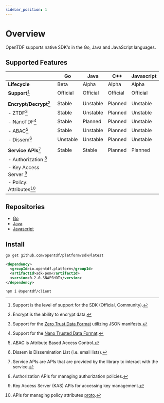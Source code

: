 ```yaml
---
sidebar_position: 1
---
```


# Overview

OpenTDF supports native SDK's in the Go, Java and JavaScript languages. 

## Supported Features

|                            | Go       | Java     | C++      | Javascript |
| :------------------------- | -------- | -------- | -------- | ---------- |
| **Lifecycle**              | Beta     | Alpha    | Alpha    | Alpha      |
| **Support**[^101]          | Official | Official | Official | Official   |
|                            |          |          |          |            |
| **Encrypt/Decrypt**[^103]  | Stable   | Unstable | Planned  | Unstable   |
| - ZTDF[^110]               | Stable   | Unstable | Planned  | Unstable   |
| - NanoTDF[^111]            | Stable   | Planned  | Planned  | Unstable   |
| - ABAC[^112]               | Stable   | Unstable | Planned  | Unstable   |
| - Dissem[^113]             | Unstable | Unstable | Planned  | Unstable   |
|                            |          |          |          |            |
| **Service APIs**[^105]     | Stable   | Stable   | Planned  | Planned    |
| - Authorization [^120]     |          |          |          |            |
| - Key Access Server [^121] |          |          |          |            |
| - Policy: Attributes[^130] |          |          |          |            |

[^101]: Support is the level of support for the SDK (Official, Community).
[^103]: Encrypt is the ability to encrypt data.
[^105]: Service APIs are APIs that are provided by the library to interact with the service.

<!-- SDK Footnotes -->

[^110]: Support for the [Zero Trust Data Format](https://github.com/opentdf/spec/tree/main/schema/tdf) utilizing JSON manifests.
[^111]: Support for the [Nano Trusted Data Format](https://github.com/opentdf/spec/tree/main/schema/nanotdf).
[^112]: ABAC is Attribute Based Access Control.
[^113]: Dissem is Dissemination List (i.e. email lists).

<!-- Service Footnotes -->

[^120]: Authorization APIs for managing authorization policies.
[^121]: Key Access Server (KAS) APIs for accessing key management.
[^130]: APIs for managing policy attributes [proto](https://github.com/opentdf/platform/blob/main/service/policy/attributes/attributes.proto).

## Repositories

- [Go](https://pkg.go.dev/github.com/opentdf/platform/sdk)
- [Java](https://github.com/opentdf/java-sdk)
- [Javascript](https://github.com/opentdf/client-web)

## Install


<Tabs>
<TabItem value="go" label="Go">

```bash
go get github.com/opentdf/platform/sdk@latest
```

</TabItem>
<TabItem value="java" label="Java">

```xml
<dependency>
  <groupId>io.opentdf.platform</groupId>
  <artifactId>sdk-pom</artifactId>
  <version>0.2.0-SNAPSHOT</version>
</dependency>
```

</TabItem>
<TabItem value="js" label="Javascript">

```bash
npm i @opentdf/client
```

</TabItem>
</Tabs>